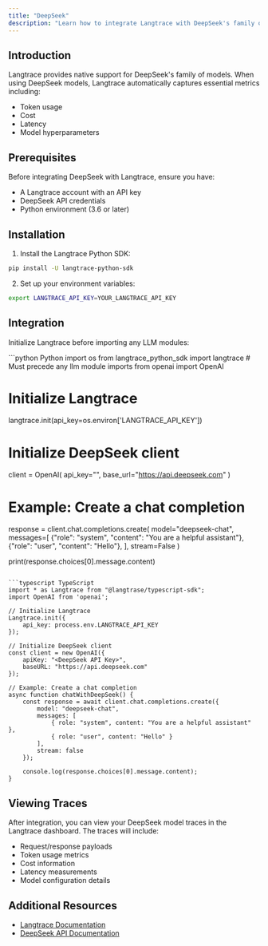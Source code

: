 ```yaml
---
title: "DeepSeek"
description: "Learn how to integrate Langtrace with DeepSeek's family of models"
---
```


## Introduction

Langtrace provides native support for DeepSeek's family of models. When using DeepSeek models, Langtrace automatically captures essential metrics including:
- Token usage
- Cost
- Latency
- Model hyperparameters

## Prerequisites

Before integrating DeepSeek with Langtrace, ensure you have:
- A Langtrace account with an API key
- DeepSeek API credentials
- Python environment (3.6 or later)

## Installation

1. Install the Langtrace Python SDK:

```bash
pip install -U langtrace-python-sdk
```

2. Set up your environment variables:

```bash
export LANGTRACE_API_KEY=YOUR_LANGTRACE_API_KEY
```

## Integration

Initialize Langtrace before importing any LLM modules:

<CodeGroup>
```python Python
import os
from langtrace_python_sdk import langtrace  # Must precede any llm module imports
from openai import OpenAI

# Initialize Langtrace
langtrace.init(api_key=os.environ['LANGTRACE_API_KEY'])

# Initialize DeepSeek client
client = OpenAI(
    api_key="<DeepSeek API Key>",
    base_url="https://api.deepseek.com"
)

# Example: Create a chat completion
response = client.chat.completions.create(
    model="deepseek-chat",
    messages=[
        {"role": "system", "content": "You are a helpful assistant"},
        {"role": "user", "content": "Hello"},
    ],
    stream=False
)

print(response.choices[0].message.content)
```

```typescript TypeScript
import * as Langtrace from "@langtrase/typescript-sdk";
import OpenAI from 'openai';

// Initialize Langtrace
Langtrace.init({
    api_key: process.env.LANGTRACE_API_KEY
});

// Initialize DeepSeek client
const client = new OpenAI({
    apiKey: "<DeepSeek API Key>",
    baseURL: "https://api.deepseek.com"
});

// Example: Create a chat completion
async function chatWithDeepSeek() {
    const response = await client.chat.completions.create({
        model: "deepseek-chat",
        messages: [
            { role: "system", content: "You are a helpful assistant" },
            { role: "user", content: "Hello" }
        ],
        stream: false
    });

    console.log(response.choices[0].message.content);
}
```
</CodeGroup>

## Viewing Traces

After integration, you can view your DeepSeek model traces in the Langtrace dashboard. The traces will include:
- Request/response payloads
- Token usage metrics
- Cost information
- Latency measurements
- Model configuration details

## Additional Resources

- [Langtrace Documentation](https://docs.langtrace.ai/introduction)
- [DeepSeek API Documentation](https://platform.deepseek.com/docs)
